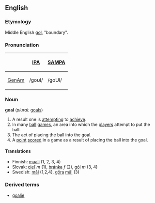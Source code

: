 ==English==
===Etymology===
Middle English [[gol]], "boundary".  

===Pronunciation===
{| border=1 cellpadding=5
! !! [[w:IPA|IPA]] !! [[w:SAMPA|SAMPA]]
|-
! [[GenAm]]
| /ɡoʊl/ || /goUl/
|}


===Noun===
'''goal''' (''plural:'' [[goals]])

# A result one is [[attempt]]ing to [[achieve]].
# In many [[ball]] [[game]]s, an area into which the [[player]]s attempt to put the ball.
# The act of placing the ball into the goal.
# A [[point]] [[score]]d in a game as a result of placing the ball into the goal.

====Translations====
*Finnish: [[maali]] (1, 2, 3, 4)
*Slovak: [[cieľ]] ''m'' (1), [[bránka]] ''f'' (2), [[gól]] ''m'' (3, 4)
*Swedish: [[mål]] (1,2,4), [[göra]] [[mål]] (3)

===Derived terms===
*[[goalie]]